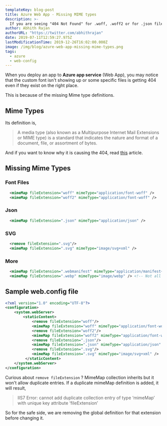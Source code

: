 ```yaml
---
templateKey: blog-post
title: Azure Web App - Missing MIME types
description: >-
  If you are seeing "404 Not Found" for .woff, .woff2 or for .json files even if they exist on your azure web app, this is the post for you.
author: Abhith Rajan
authorURL: "https://twitter.com/abhithrajan"
date: 2019-07-11T12:59:27.975Z
lastModificationTime: 2019-12-26T16:02:00.000Z
image: /img/blog/azure-web-app-missing-mime-types.png
tags:
  - azure
  - web-config
---
```


When you deploy an app to **Azure app service** (Web App), you may notice that the custom font isn't showing up or some specific files is getting 404 even if they exist on the right place.

This is because of the missing Mime type definitions.

## Mime Types

Its definition is,

> A media type (also known as a Multipurpose Internet Mail Extensions or MIME type) is a standard that indicates the nature and format of a document, file, or assortment of bytes.

And if you want to know why it is causing the 404, read [this](https://docs.plesk.com/en-US/onyx/administrator-guide/65216/) article.

## Missing Mime Types

### Font Files

```xml
  <mimeMap fileExtension="woff" mimeType="application/font-woff" />
  <mimeMap fileExtension="woff2" mimeType="application/font-woff" />
```

### Json

```xml
  <mimeMap fileExtension=".json" mimeType="application/json" />
```

### SVG

```xml
  <remove fileExtension=".svg"/>
  <mimeMap fileExtension=".svg" mimeType="image/svg+xml" />
```

### More

```xml
  <mimeMap fileExtension=".webmanifest" mimeType="application/manifest+json" />
  <mimeMap fileExtension=".webp" mimeType="image/webp" /> <!-- Not all browser supports webp />
```

## Sample web.config file

```xml
<?xml version="1.0" encoding="UTF-8"?>
<configuration>
    <system.webServer>
        <staticContent>
            <remove fileExtension="woff"/>
            <mimeMap fileExtension="woff" mimeType="application/font-woff" />
            <remove fileExtension="woff2"/>
            <mimeMap fileExtension="woff2" mimeType="application/font-woff" />
            <remove fileExtension=".json"/>
            <mimeMap fileExtension=".json" mimeType="application/json" />
            <remove fileExtension=".svg"/>
            <mimeMap fileExtension=".svg" mimeType="image/svg+xml" />
         </staticContent>
    </system.webServer>
</configuration>
```

Curious about `remove fileExtension` ?
MimeMap collection inherits but it won't allow duplicate entries. If a duplicate mimeMap definition is added, it will result,

> IIS7 Error: cannot add duplicate collection entry of type ‘mimeMap’ with unique key attribute ‘fileExtension’

So for the safe side, we are removing the global definition for that extension before changing it.
